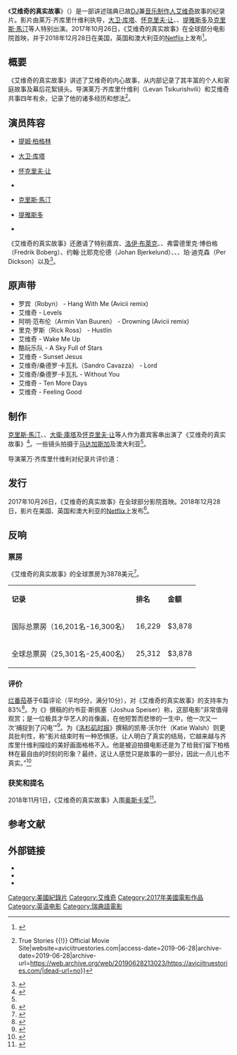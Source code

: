 {{NoteTA
|G1=Music
|G2=Coldplay
|1=zh-cn:公告牌; zh-hk:告示牌; zh-tw:告示牌
|2=zh-hans:铁斯托;zh-hant:提雅斯多
|3=zh-cn:克里斯·马丁;zh-tw:克里斯·馬汀;zh-hk:克里斯·馬汀;zh-sg:克里斯·马丁;
}}

{{Infobox film
| name           = 艾维奇的真实故事
| original_name  = Avicii: True Stories
| image          = File:Avicii True Stories.jpg
| caption        = 电影海报
| director       = 莱万·齐库里什维利
| producer       = 丹尼尔·尼安德
| line producer  = 
| writer         = 莱万·齐库里什维利
| narrator       = 
| starring       = {{plainlist|
*[[艾維奇|提姆·柏格林]]
*[[大衛·庫塔_(DJ)|大卫·库塔]]
*[[怀克里夫·让|怀克里夫·让]]
*{{tsl|en|Nile Rodgers|尼罗·罗杰斯|尼罗·罗杰斯}}
*[[提雅斯多|提雅斯多]]
*[[克里斯·馬汀|克里斯·馬汀]]
}}
| cinematography = 
| editing        = {{plainlist|
*约翰·林德瓦尔
*弗朗切斯科·莱
*尼尔斯·莫斯特罗姆
}}
| distributor    = {{plainlist|
*Piece of Magic Entertainment
*Black Dalmatian Films
*{{tsl|en|SF Bio||SF Bio}}
*[[Netflix|Netflix]]
}}
| released       = 2017年10月26日
| runtime        = 97分钟
| country        = {{USA}}
| language       = {{plainlist|
*英语
*瑞典语
}}
| budget         = 
| gross          = 
}}

《'''艾维奇的真实故事'''》（{{lang-en|''Avicii: True Stories''}}）是一部讲述瑞典已故[[唱片骑师|DJ]]兼[[音乐制作人|音乐制作人]][[艾维奇|艾维奇]]故事的纪录片。影片由莱万·齐库里什维利执导，[[大衛·庫塔_(DJ)|大卫·库塔]]、[[怀克里夫·让|怀克里夫·让]]、{{tsl|en|Nile Rodgers|尼罗·罗杰斯|尼罗·罗杰斯}}、[[提雅斯多|提雅斯多]]及[[克里斯·馬汀|克里斯·馬汀]]等人特别出演。2017年10月26日，《艾维奇的真实故事》在全球部分电影院首映，并于2018年12月28日在美国，英国和澳大利亚的[[Netflix|Netflix]]上发布<ref name=":0">{{Citation|title=Avicii: True Stories|url=http://www.imdb.com/title/tt7357302/|access-date=2019-06-24|archive-date=2019-12-11|archive-url=https://web.archive.org/web/20191211215256/https://www.imdb.com/title/tt7357302/|dead-url=no}}</ref>。

==概要==
《艾维奇的真实故事》讲述了艾维奇的内心故事，从内部记录了其丰富的个人和家庭故事及幕后花絮镜头。导演莱万·齐库里什维利（Levan Tsikurishvili）和艾维奇共事四年有余，记录了他的诸多经历和想法<ref>{{Cite web|url=https://aviciitruestories.com/|title=Avicii {{!}} True Stories {{!}} Official Movie Site|website=aviciitruestories.com|access-date=2019-06-28|archive-date=2019-06-28|archive-url=https://web.archive.org/web/20190628213023/https://aviciitruestories.com/|dead-url=no}}</ref>。

==演员阵容==
*[[艾維奇|提姆·柏格林]]

*[[大衛·庫塔_(DJ)|大卫·库塔]]

*[[怀克里夫·让|怀克里夫·让]]

*{{tsl|en|Nile Rodgers|尼罗·罗杰斯|尼罗·罗杰斯}}

*[[克里斯·馬汀|克里斯·馬汀]]

*[[提雅斯多|提雅斯多]]

*{{tsl|en|Laidback Luke||Laidback Luke}}

《艾维奇的真实故事》还邀请了特别嘉宾{{le|亚历克斯·埃伯特|Alex Ebert}}、[[洛伊·布萊克|洛伊·布萊克]]、{{le|卡尔·福克|Carl Falk}}、弗雷德里克·博伯格（Fredrik Boberg）、约翰·比耶克伦德（Johan Bjerkelund）、{{le|桑德罗·卡瓦扎|Sandro Cavazza}}、{{le|塞勒姆·法基尔|Salem Al Fakir}}、珀·迪克森（Per Dickson）以及{{le|迈克·恩济格|Mike Einziger}}<ref>{{Citation|title=Avicii: True Stories|url=https://www.metacritic.com/movie/avicii-true-stories|access-date=2019-07-01|archive-date=2020-08-26|archive-url=https://web.archive.org/web/20200826154315/https://www.metacritic.com/movie/avicii-true-stories|dead-url=no}}</ref>。

==原声带==
* 罗宾（Robyn） - Hang With Me (Avicii remix)
* 艾维奇 - Levels
* 阿明·范布伦（Armin Van Buuren） - Drowning (Avicii remix)
* 里克·罗斯（Rick Ross） - Hustlin
* 艾维奇 - Wake Me Up
* 酷玩乐队 - A Sky Full of Stars
* 艾维奇 - Sunset Jesus
* 艾维奇/桑德罗·卡瓦扎（Sandro Cavazza） - Lord
* 艾维奇/桑德罗·卡瓦扎 - Without You
* 艾维奇 - Ten More Days
* 艾维奇 - Feeling Good

==制作==
[[克里斯·馬汀|克里斯·馬汀]]、{{tsl|en|Nile Rodgers|尼罗·罗杰斯|尼罗·罗杰斯}}、[[大衛·庫塔_(DJ)|大衛·庫塔]]及[[怀克里夫·让|怀克里夫·让]]等人作为嘉宾客串出演了《艾维奇的真实故事》<ref name="Večernji list">{{Cite news |url=https://www.vecernji.hr/showbiz/avicii-true-stories-film-i-njegov-posljednji-nastup-na-ibizi-2016-god-1203092 |title=Avicii: True Stories - film i njegov posljednji nastup na Ibizi 2016.god. |date=2017-11-24 |work={{tsl|en|Večernji list||Večernji list}} |access-date=2018-04-22 |language=hr |archive-date=2017-10-24 |archive-url=https://web.archive.org/web/20171024130229/https://www.vecernji.hr/showbiz/avicii-true-stories-film-i-njegov-posljednji-nastup-na-ibizi-2016-god-1203092 |dead-url=no }}</ref>。一些镜头拍摄于[[马达加斯加|马达加斯加]]及澳大利亚<ref name=":0" />。

导演莱万·齐库里什维利对纪录片评价道：{{quote|“这部纪录片对他的感受作了非常贴切的阐述。我很高兴，也很感谢我们能把他这么多年的时间浓缩在电影里，向别人展示他的真实情况。作为一位合作者，一位电影制作人，这就是我能为他所做的。我想拍一部关于提姆的残酷而诚实的电影，而不仅仅是关于艾维奇。每个人都认识艾维奇，但很少有人认识提姆。我认为这部纪录片真实地展现了提姆的奋斗精神和坚强性格。成为一位世界级的明星艺人并不像[[Instagram|Instagram]]上看起来那么简单。”|导演 莱万·齐库里什维利<ref>{{Cite news |url=https://dancingastronaut.com/2017/11/aviciis-true-stories-documentary-coming-netflix/ |title=‘Avicii: True Stories’ documentary is coming to Netflix |last=Fleisher |first=Grace |date=2017-11-06 |work={{tsl|en|Dancing Astronaut||Dancing Astronaut}} |access-date=2018-04-22 |archive-date=2018-03-21 |archive-url=https://web.archive.org/web/20180321192913/http://dancingastronaut.com/2017/11/aviciis-true-stories-documentary-coming-netflix/ |dead-url=no }}</ref>|source=}}

==发行==
2017年10月26日，《艾维奇的真实故事》在全球部分影院首映。2018年12月28日，影片在美国、英国和澳大利亚的[[Netflix|Netflix]]上发布<ref>{{Cite web|url=https://themighty.com/2018/12/avicii-true-stories-released-netflix-us-uk-australia-tim-bergling/|title=Documentary Filmed Before Avicii's Death Is Coming to Netflix|website=The Mighty|language=en-US|access-date=2019-07-01|archive-date=2020-08-26|archive-url=https://web.archive.org/web/20200826154234/https://themighty.com/2018/12/avicii-true-stories-netflix-tim-bergling/|dead-url=no}}</ref>。

==反响==
===票房===
《艾维奇的真实故事》的全球票房为3878美元<ref>{{Cite web|url=https://www.the-numbers.com/movie/Avicii-True-Stories-(Sweden)|title=Avicii: True Stories (2017) - Financial Information|website=The Numbers|access-date=2019-07-01|archive-date=2019-07-01|archive-url=https://web.archive.org/web/20190701033707/https://www.the-numbers.com/movie/Avicii-True-Stories-(Sweden)|dead-url=no}}</ref>。

{| class="wikitable"
|'''记录'''
|'''排名'''
|'''金额'''
|-
|国际总票房（16,201名-16,300名）
|16,229
|$3,878
|-
|全球总票房（25,301名-25,400名）
|25,312
|$3,878
|}

===评价===
[[烂番茄|烂番茄]]基于6篇评论（平均9分，满分10分），对《艾维奇的真实故事》的支持率为83%<ref>{{Cite web|url=https://www.rottentomatoes.com/m/avicii_true_stories|title=Avicii: True Stories (2017)|website=[[爛番茄|Rotten Tomatoes]]|publisher=[[Fandango_(公司)|Fandango Media]]|dead-url=no|access-date=2020-04-09|archive-date=2020-08-26|archive-url=https://web.archive.org/web/20200826154341/https://www.rottentomatoes.com/m/avicii_true_stories}}</ref>。为《{{le|Film Threat}}》撰稿的约书亚·斯佩塞（Joshua Speiser）称，这部电影“非常值得观赏；是一位极具才华艺人的肖像画，在他短暂而悲惨的一生中，他一次又一次‘捕捉到了闪电’”<ref>{{Cite web|url=https://filmthreat.com/reviews/avicii-true-stories/|title=Avicii: True Stories|last=Speiser|first=Joshua|date=2019-01-09|website={{tsl|en|Film Threat||Film Threat}}|dead-url=no|access-date=2020-04-09|archive-date=2019-08-21|archive-url=https://web.archive.org/web/20190821203303/https://filmthreat.com/reviews/avicii-true-stories/}}</ref>。为《[[洛杉矶时报|洛杉矶时报]]》撰稿的凯蒂·沃尔什（Katie Walsh）则更具批判性，称“影片结束时有一种恐惧感，让人明白了真实的结局，它越来越与齐库里什维利描绘的美好画面格格不入。他是被迫拍摄电影还是为了给我们留下柏格林在最自由的时刻的形象？最终，这让人感觉只是故事的一部分，因此一点儿也不真实。”<ref>{{Cite web|url=https://www.latimes.com/entertainment/movies/la-et-mn-capsule-feature-string-20181213-story.html|title=Reviews: The tragedy of 'Avicii,' Linda Thorson and Stuart Margolin enliven 'The Second Time Around' and other films|last=Walsh|first=Katie|date=2018-12-13|website=Los Angeles Times|access-date=2019-07-01|archive-date=2019-05-05|archive-url=https://web.archive.org/web/20190505203451/https://www.latimes.com/entertainment/movies/la-et-mn-capsule-feature-string-20181213-story.html|dead-url=no}}</ref>

===获奖和提名===
2018年11月1日，《艾维奇的真实故事》入围[[奥斯卡奖|奥斯卡奖]]<ref>{{Cite web|url=https://www.youredm.com/2018/11/01/avicii-true-stories-has-qualified-for-oscars-consideration/|title=Netflix Avicii Documentary 'True Stories' Qualifies for Oscars Consideration [Details]|last=karsoowuttt|date=2018-11-01|website=Your EDM|language=en-US|access-date=2019-07-01|archive-date=2019-07-01|archive-url=https://web.archive.org/web/20190701040824/https://www.youredm.com/2018/11/01/avicii-true-stories-has-qualified-for-oscars-consideration/|dead-url=no}}</ref>。

==参考文献==
{{reflist}}

==外部链接==
* {{Official website|https://aviciitruestories.com/}}
* {{IMDb title|tt7357302|艾维奇的真实故事}}
* {{Douban|27621824|艾维奇的真实故事}}

{{艾维奇}}

[[Category:美國紀錄片|Category:美國紀錄片]]
[[Category:艾维奇|Category:艾维奇]]
[[Category:2017年美國電影作品|Category:2017年美國電影作品]]
[[Category:英语电影|Category:英语电影]]
[[Category:瑞典語電影|Category:瑞典語電影]]